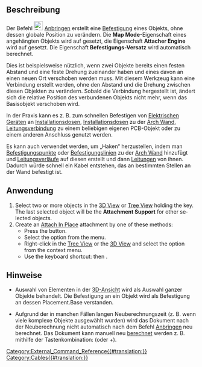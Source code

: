 <languages/>

{{Docnav/de
|[[Cables_SupportLine/de|BefestigungsLinie]]
|[[Cables_DeactivateAttachment/de| BefestigungDeaktivieren]]
|[[Cables_Workbench/de|Cables]]
|IconL=Cables_SupportLine.svg
|IconR=Cables_DeactivateAttachment.svg
|IconC=Cables_workbench_icon.svg
}}

{{GuiCommand/de
|Name=Cables AttachInPlace
|Name/de=Cables Anbringen
|MenuLocation=Kabelbefestigung → Anbringen
|Workbenches=[[Cables_Workbench/de|Cables]]
|Shortcut={{KEY|X}} {{KEY|A}}
|Version=0.3.0
|SeeAlso=[[Cables_DeactivateAttachment/de|Cables BefestigungDeaktivieren]]
}}

<span id="Description"></span>
==Beschreibung==

Der Befehl  [[Image:Cables_AttachInPlace.svg|24px]] [[Cables_AttachInPlace|Anbringen]] erstellt eine [[Part_EditAttachment/de|Befestigung]] eines Objekts, ohne dessen globale Position zu verändern. Die '''Map Mode'''-Eigenschaft eines angehängten Objekts wird auf {{Value|Objekt XY}} gesetzt, die Eigenschaft '''Attacher Engine''' wird auf {{Value|Engine 3D}} gesetzt. Die Eigenschaft  '''Befestigungs-Versatz''' wird automatisch berechnet.

Dies ist beispielsweise nützlich, wenn zwei Objekte bereits einen festen Abstand und eine feste Drehung zueinander haben und eines davon an einen neuen Ort verschoben werden muss. Mit diesem Werkzeug kann eine Verbindung erstellt werden, ohne den Abstand und die Drehung zwischen diesen Objekten zu verändern. Sobald die Verbindung hergestellt ist, ändert sich die relative Position des verbundenen Objekts nicht mehr, wenn das Basisobjekt verschoben wird.

In der Praxis kann es z. B. zum schnellen Befestigen von [[Cables_ElectricalDevice/de|Elektrischen Geräten]] an [[Cables_CableBox/de|Installationsdosen]], [[Cables_CableBox/de|Installationsdosen]] zu der [[Arch_Wall/de|Arch Wand]], [[Cables_CableConnector/de|Leitungsverbindung]] zu einem beliebigen eigenen PCB-Objekt oder zu einem anderen Anschluss genutzt werden.

Es kann auch verwendet werden, um „Haken“ herzustellen, indem man [[Cables_SupportPoint/de|Befestigungspunkte]] oder [[Cables_SupportLine/de|Befestigungslinien]] zu der [[Arch_Wall|Arch Wand]] hinzufügt und [[Cables_WireFlex/de|Leitungsverläufe]] auf diesen erstellt und dann  [[Cables_Cable/de|Leitungen]] von ihnen. Dadurch würde schnell ein Kabel entstehen, das an bestimmten Stellen an der Wand befestigt ist.

<span id="Usage"></span>
==Anwendung==

<div lang="en" dir="ltr" class="mw-content-ltr">
# Select two or more objects in the [[3D_View|3D View]] or [[Tree_View|Tree View]] holding the {{KEY|CTRL}} key. The last selected object will be the '''Attachment Support''' for other selected objects.
# Create an [[Cables_AttachInPlace|Attach In Place]] attachment by one of these methods:
#* Press the {{Button|[[Image:Cables_AttachInPlace.svg|16px]] [[Cables_AttachInPlace|Attach In Place]]}} button.
#* Select the {{MenuCommand|Cable Support → [[Image:Cables_AttachInPlace.svg|16px]] Attach In Place}} option from the menu.
#* Right-click in the [[Tree_View|Tree View]] or the [[3D_View|3D View]] and select the {{MenuCommand|Cable Support → [[Image:Cables_AttachInPlace.svg|16px]] Attach In Place}} option from the context menu.
#* Use the keyboard shortcut: {{KEY|X}} then {{KEY|A}}.
</div>

<span id="Notes"></span>
==Hinweise==

* Auswahl von Elementen in der [[3D_View/de|3D-Ansicht]] wird als Auswahl ganzer Objekte behandelt. Die Befestigung an ein Objekt wird als Befestigung an dessen Placement.Base verstanden.

* Aufgrund der in manchen Fällen langen Neuberechnungszeit (z. B. wenn viele komplexe Objekte ausgewählt wurden) wird das Dokument nach der Neuberechnung nicht automatisch nach dem Befehl [[Cables_AttachInPlace/de| Anbringen]] neu berechnet. Das Dokument kann manuell neu [[Std_Refresh/de|berechnet]] werden z. B. mithilfe der Tastenkombination: {{KEY|F5}} (oder {{KEY|Strg}}+{{KEY|R}}).


{{Docnav/de
|[[Cables_SupportLine/de|BefestigungsLinie]]
|[[Cables_DeactivateAttachment/de| BefestigungDeaktivieren]]
|[[Cables_Workbench/de|Cables]]
|IconL=Cables_SupportLine.svg
|IconR=Cables_DeactivateAttachment.svg
|IconC=Cables_workbench_icon.svg
}}


[[Category:External_Command_Reference{{#translation:}}]]
[[Category:Cables{{#translation:}}]]